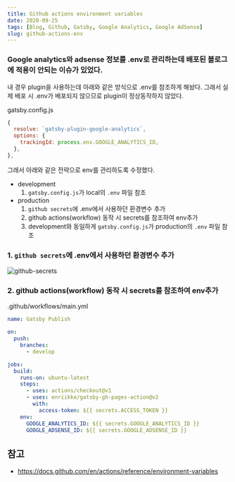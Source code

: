 ```yaml
---
title: Github actions environment variables
date: 2020-09-25
tags: [Blog, Github, Gatsby, Google Analytics, Google AdSense]
slug: github-actions-env
---
```


### Google analytics와 adsense 정보를 .env로 관리하는데 배포된 블로그에 적용이 안되는 이슈가 있었다.

내 경우 plugin을 사용하는데 아래와 같은 방식으로 .env를 참조하게 해놨다. 그래서 실제 배포 시 .env가 배포되지 않으므로 plugin이 정상동작하지 않았다.

gatsby.config.js

```js
{
  resolve: `gatsby-plugin-google-analytics`,
  options: {
    trackingId: process.env.GOOGLE_ANALYTICS_ID,
  },
},
```

그래서 아래와 같은 전략으로 env를 관리하도록 수정했다.

- development
  1. `gatsby.config.js`가 local의 `.env` 파일 참조
- production
  1. `github secrets`에 .env에서 사용하던 환경변수 추가
  1. github actions(workflow) 동작 시 secrets를 참조하여 env추가
  1. development와 동일하게 `gatsby.config.js`가 production의 `.env` 파일 참조

### 1. `github secrets`에 .env에서 사용하던 환경변수 추가

![github-secrets](/images/github-secrets.png)

### 2. github actions(workflow) 동작 시 secrets를 참조하여 env추가

.github/workflows/main.yml

```yml
name: Gatsby Publish

on:
  push:
    branches:
      - develop

jobs:
  build:
    runs-on: ubuntu-latest
    steps:
      - uses: actions/checkout@v1
      - uses: enriikke/gatsby-gh-pages-action@v2
        with:
          access-token: ${{ secrets.ACCESS_TOKEN }}
    env:
      GOOGLE_ANALYTICS_ID: ${{ secrets.GOOGLE_ANALYTICS_ID }}
      GOOGLE_ADSENSE_ID: ${{ secrets.GOOGLE_ADSENSE_ID }}
```

## 참고

- https://docs.github.com/en/actions/reference/environment-variables
